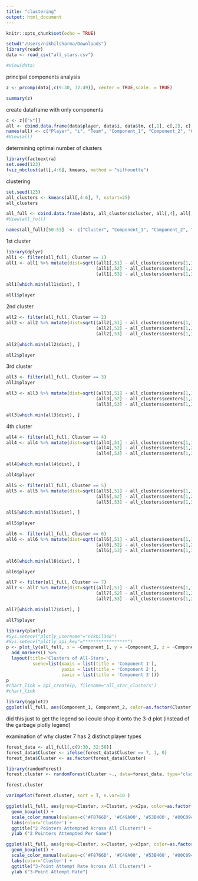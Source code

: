 ```yaml
---
title: "clustering"
output: html_document
---
```


```r
knitr::opts_chunk$set(echo = TRUE)
```

```r
setwd("/Users/nikhilsharma/Downloads")
library(readr)
data <- read_csv("all_stars.csv")
```

```r
#View(data)
```
 
principal components analysis
```r
z <- prcomp(data[,c(9:30, 32:49)], center = TRUE,scale. = TRUE)

summary(z)
```

create dataframe with only components
```r
c <- z[["x"]]
all <- cbind.data.frame(data$player, data$i, data$tm, c[,1], c[,2], c[,3])
names(all) <- c("Player", "i", "Team", "Component_1", "Component_2", "Component_3")
#View(all)
```

determining optimal number of clusters
```r
library(factoextra)
set.seed(123)
fviz_nbclust(all[,4:6], kmeans, method = "silhouette")
```

clustering
```r
set.seed(123)
all_clusters <- kmeans(all[,4:6], 7, nstart=25)
all_clusters
```

```r
all_full <- cbind.data.frame(data, all_clusters$cluster, all[,4], all[,5], all[,6])
#View(all_full)
```

```r
names(all_full)[50:53]  <- c("Cluster", "Component_1", "Component_2", "Component_3")
```

1st cluster
```r
library(dplyr)
all1 <- filter(all_full, Cluster == 1)
all1 <- all1 %>% mutate(dist=sqrt((all1[,51] - all_clusters$centers[1,1])^2 +
                                  (all1[,52] - all_clusters$centers[1,2])^2 +
                                  (all1[,53] - all_clusters$centers[1,3])^2 ))

all1[which.min(all1$dist), ]
```

```r
all1$player
```

2nd cluster
```r
all2 <- filter(all_full, Cluster == 2)
all2 <- all2 %>% mutate(dist=sqrt((all2[,51] - all_clusters$centers[1,1])^2 +
                                  (all2[,52] - all_clusters$centers[1,2])^2 +
                                  (all2[,53] - all_clusters$centers[1,3])^2 ))

all2[which.min(all2$dist), ]
```

```r
all2$player
```

3rd cluster
```r
all3 <- filter(all_full, Cluster == 3)
all3$player
```

```r
all3 <- all3 %>% mutate(dist=sqrt((all3[,51] - all_clusters$centers[1,1])^2 +
                                  (all3[,52] - all_clusters$centers[1,2])^2 +
                                  (all3[,53] - all_clusters$centers[1,3])^2 ))

all3[which.min(all3$dist), ]
```

4th cluster
```r
all4 <- filter(all_full, Cluster == 4)
all4 <- all4 %>% mutate(dist=sqrt((all4[,51] - all_clusters$centers[1,1])^2 +
                                  (all4[,52] - all_clusters$centers[1,2])^2 +
                                  (all4[,53] - all_clusters$centers[1,3])^2 ))

all4[which.min(all4$dist), ]
```

```r
all4$player
```

```r
all5 <- filter(all_full, Cluster == 5)
all5 <- all5 %>% mutate(dist=sqrt((all5[,51] - all_clusters$centers[1,1])^2 +
                                  (all5[,52] - all_clusters$centers[1,2])^2 +
                                  (all5[,53] - all_clusters$centers[1,3])^2 ))

all5[which.min(all5$dist), ]
```

```r
all5$player
```

```r
all6 <- filter(all_full, Cluster == 6)
all6 <- all6 %>% mutate(dist=sqrt((all6[,51] - all_clusters$centers[1,1])^2 +
                                  (all6[,52] - all_clusters$centers[1,2])^2 +
                                  (all6[,53] - all_clusters$centers[1,3])^2 ))

all6[which.min(all6$dist), ]
```

```r
all6$player
```


```r
all7 <- filter(all_full, Cluster == 7)
all7 <- all7 %>% mutate(dist=sqrt((all7[,51] - all_clusters$centers[1,1])^2 +
                                  (all7[,52] - all_clusters$centers[1,2])^2 +
                                  (all7[,53] - all_clusters$centers[1,3])^2 ))

all7[which.min(all7$dist), ]
```

```r
all7$player
```

```r
library(plotly)
#Sys.setenv("plotly_username"="nikhil348")
#Sys.setenv("plotly_api_key"="****************")
p <- plot_ly(all_full, x = ~Component_1, y = ~Component_2, z = ~Component_3, color = ~Cluster, colors = c('#F8766D', '#C49A00', '#53B400', '#00C094', '#00B6EB', '#A58AFF', '#FB61D7')) %>%
  add_markers() %>%
  layout(title='Clusters of All-Stars',
          scene=list(xaxis = list(title = 'Component 1'),
                     yaxis = list(title = 'Component 2'),
                     zaxis = list(title = 'Component 3')))
p
#chart_link = api_create(p, filename="all_star_clusters")
#chart_link
```


```r
library(ggplot2)
ggplot(all_full, aes(Component_1, Component_2, color=as.factor(Cluster))) + geom_point() + scale_shape_manual(values=c(1,2,3,4,5,6,7)) + scale_color_manual(values=c('#F8766D', '#C49A00', '#53B400', '#00C094', '#00B6EB', '#A58AFF', '#FB61D7')) + labs(color='Cluster') 
```

did this just to get the legend so i could shop it onto the 3-d plot (instead of the garbage plotly legend)



examination of why cluster 7 has 2 distinct player types

```r
forest_data <- all_full[,c(9:30, 32:50)]
forest_data$Cluster <- ifelse(forest_data$Cluster == 7, 1, 0)
forest_data$Cluster <- as.factor(forest_data$Cluster)
```

```r
library(randomForest)
forest.cluster <- randomForest(Cluster ~., data=forest_data, type="classification")
```

```r
forest.cluster
```


```r
varImpPlot(forest.cluster, sort = T, n.var=10 )
```

```r
ggplot(all_full, aes(group=Cluster, x=Cluster, y=x2pa, color=as.factor(Cluster)))+
  geom_boxplot() + 
  scale_color_manual(values=c('#F8766D', '#C49A00', '#53B400', '#00C094', '#00B6EB', '#A58AFF', '#FB61D7')) + 
  labs(color='Cluster') +
  ggtitle("2 Pointers Attempted Across All Clusters") +
  ylab ("2 Pointers Attempted Per Game")
```

```r
ggplot(all_full, aes(group=Cluster, x=Cluster, y=x3par, color=as.factor(Cluster)))+
  geom_boxplot() + 
  scale_color_manual(values=c('#F8766D', '#C49A00', '#53B400', '#00C094', '#00B6EB', '#A58AFF', '#FB61D7')) + 
  labs(color='Cluster') +
  ggtitle("3-Point Attempt Rate Across All Clusters") +
  ylab ("3-Point Attempt Rate")
```


